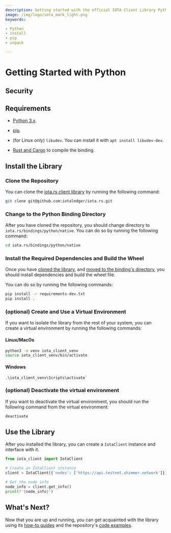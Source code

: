 ```yaml
---
description: Getting started with the official IOTA Client Library Python binding.
image: /img/logo/iota_mark_light.png
keywords:

- Python
- install
- pip
- unpack

---
```



# Getting Started with Python

## Security

<WarningPasswordStorage/>

## Requirements

* [Python 3.x](https://www.python.org).
* [pip](https://pypi.org/project/pip).
* (for Linux only) `libudev`. You can install it with `apt install libudev-dev`.

* [Rust and Cargo](https://doc.rust-lang.org/cargo/getting-started/installation.html) to compile the binding.

## Install the Library

### Clone the Repository

You can clone the [iota.rs client library](https://github.com/iotaledger/iota.rs) by running the following command:

```bash
git clone git@github.com:iotaledger/iota.rs.git
```

### Change to the Python Binding Directory

After you have cloned the repository, you should change directory to `iota.rs/bindings/python/native`. You can do so by
running the following command:

```bash
cd iota.rs/bindings/python/native
```

### Install the Required Dependencies and Build the Wheel

Once you have [cloned the library](#clone-the-library),
and [moved to the binding's directory](#change-to-the-python-binding-directory), you should install dependencies and build the wheel file.

You can do so by running the following commands:

```bash
pip install -r requirements-dev.txt
pip install .
```

### (optional) Create and Use a Virtual Environment

If you want to isolate the library from the rest of your system, you can create a virtual environment by running the
following commands:

#### Linux/MacOs

```bash
python3 -m venv iota_client_venv
source iota_client_venv/bin/activate
```

#### Windows

```shell
.\iota_client_venv\Scripts\activate`
```

### (optional) Deactivate the virtual environment

If you want to deactivate the virtual environment, you should run the following command from the virtual environment:

```bash
deactivate
```

## Use the Library

After you installed the library, you can create a `IotaClient` instance and interface with it.

```python
from iota_client import IotaClient

# Create an IotaClient instance
client = IotaClient({'nodes': ['https://api.testnet.shimmer.network']})

# Get the node info
node_info = client.get_info()
print(f'{node_info}')
```

## What's Next?

Now that you are up and running, you can get acquainted with the library using
its [how-to guides](../how_tos/00_run_how_tos.mdx) and the
repository's [code examples](https://github.com/iotaledger/iota.rs/tree/develop/bindings/nodejs/examples).
